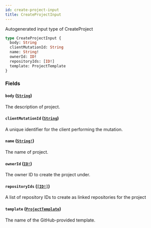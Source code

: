 ```yaml
---
id: create-project-input
title: CreateProjectInput
---
```


Autogenerated input type of CreateProject

```graphql
type CreateProjectInput {
  body: String
  clientMutationId: String
  name: String!
  ownerId: ID!
  repositoryIds: [ID!]
  template: ProjectTemplate
}
```

### Fields

#### `body` ([`String`](/docs/api/scalars/string))

The description of project.

#### `clientMutationId` ([`String`](/docs/api/scalars/string))

A unique identifier for the client performing the mutation.

#### `name` ([`String!`](/docs/api/scalars/string))

The name of project.

#### `ownerId` ([`ID!`](/docs/api/scalars/id))

The owner ID to create the project under.

#### `repositoryIds` ([`[ID!]`](/docs/api/scalars/id))

A list of repository IDs to create as linked repositories for the project

#### `template` ([`ProjectTemplate`](/docs/api/enums/project-template))

The name of the GitHub-provided template.

